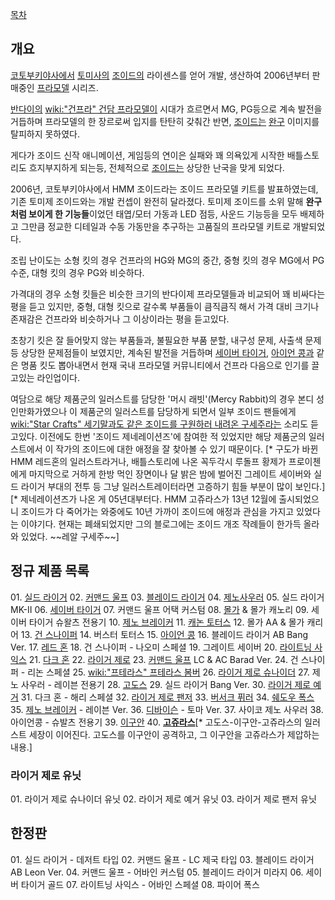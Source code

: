 [[목차]]

== 개요 ==
[[코토부키야]]사에서 [[토미]]사의 [[조이드]]의 라이센스를 얻어 개발, 생산하여 2006년부터 판매중인 [[프라모델]] 시리즈.

[[반다이]]의 [[wiki:"건프라" 건담 프라모델]]이 시대가 흐르면서 MG, PG등으로 계속 발전을 거듭하며 프라모델의 한 장르로써 입지를 탄탄히 갖춰간 반면, [[조이드]]는 [[완구]] 이미지를 탈피하지 못하였다.

게다가 조이드 신작 애니메이션, 게임등의 연이은 실패와 꽤 의욕있게 시작한 배틀스토리도 흐지부지하게 되는등, 전체적으로 [[조이드]]는 상당한 난국을 맞게 되었다.

2006년, 코토부키야사에서 HMM 조이드라는 조이드 프라모델 키트를 발표하였는데, 기존 토미제 조이드와는 개발 컨셉이 완전히 달라졌다. 토미제 조이드를 소위 말해 '''완구처럼 보이게 한 기능들'''이었던 태엽/모터 가동과 LED 점등, 사운드 기능등을 모두 배제하고 그만큼 정교한 디테일과 수동 가동만을 추구하는 고품질의 프라모델 키트로 개발되었다.

조립 난이도는 소형 킷의 경우 건프라의 HG와 MG의 중간, 중형 킷의 경우 MG에서 PG 수준, 대형 킷의 경우 PG와 비슷하다.

가격대의 경우 소형 킷들은 비슷한 크기의 반다이제 프라모델들과 비교되어 꽤 비싸다는 평을 듣고 있지만, 중형, 대형 킷으로 갈수록 부품들이 큼직큼직 해서 가격 대비 크기나 존재감은 건프라와 비슷하거나 그 이상이라는 평을 듣고있다.

초창기 킷은 잘 들어맞지 않는 부품들과, 불필요한 부품 분할, 내구성 문제, 사출색 문제 등 상당한 문제점들이 보였지만, 계속된 발전을 거듭하며 [[세이버 타이거]], [[아이언 콩]]과 같은 명품 킷도 뽑아내면서 현재 국내 프라모델 커뮤니티에서 건프라 다음으로 인기를 끌고있는 라인업이다.

여담으로 해당 제품군의 일러스트를 담당한 '머시 래빗'(Mercy Rabbit)의 경우 본디 성인만화가였으나 이 제품군의 일러스트를 담당하게 되면서 일부 조이드 팬들에게 [[wiki:"Star Crafts" 세기말과도 같은 조이드를 구원하러 내려온 구세주]]라는 소리도 듣고있다. 이전에도 한번 '조이드 제네레이션즈'에 참여한 적 있었지만 해당 제품군의 일러스트에서 이 작가의 조이드에 대한 애정을 잘 찾아볼 수 있기 때문이다. [* 구도가 바뀐 HMM 레드혼의 일러스트라거나, 배틀스토리에 나온 꼭두각시 루돌프 황제가 프로이첸에게 마지막으로 거하게 한방 먹인 장면이나 달 밝은 밤에 벌어진 그레이트 세이버와 실드 라이거 부대의 전투 등 그냥 일러스트레이터라면 고증하기 힘들 부분이 많이 보인다.][* 제네레이션즈가 나온 게 05년대부터다. HMM 고쥬라스가 13년 12월에 출시되었으니 조이드가 다 죽어가는 와중에도 10년 가까이 조이드에 애정과 관심을 가지고 있었다는 이야기다. 현재는 폐쇄되었지만 그의 블로그에는 조이드 개조 작례들이 한가득 올라와 있었다. ~~레알 구세주~~]

== 정규 제품 목록 ==
01. [[실드 라이거]]
02. [[커맨드 울프]]
03. [[블레이드 라이거]]
04. [[제노사우러]]
05. 실드 라이거 MK-II
06. [[세이버 타이거]]
07. 커맨드 울프 어택 커스텀
08. [[몰가]] & 몰가 캐노리
09. 세이버 타이거 슈왈츠 전용기
10. [[제노 브레이커]]
11. [[캐논 토터스]]
12. 몰가 AA & 몰가 캐리어
13. [[건 스나이퍼]]
14. 버스터 토터스
15. [[아이언 콩]]
16. 블레이드 라이거 AB Bang Ver.
17. [[레드 혼]]
18. 건 스나이퍼 - 나오미 스페셜
19. 그레이트 세이버
20. [[라이트닝 사익스]]
21. [[다크 혼]]
22. [[라이거 제로]]
23. [[커맨드 울프]] LC & AC Barad Ver.
24. 건 스나이퍼 - 리논 스페셜
25. [[wiki:"프테라스" 프테라스 봄버]]
26. [[라이거 제로 슈나이더]]
27. 제노 사우러 - 레이븐 전용기
28. [[고도스]]
29. 실드 라이거 Bang Ver.
30. [[라이거 제로 예거]]
31. 다크 혼 - 해리 스페셜
32. [[라이거 제로 팬저]]
33. [[버서크 퓌러]]
34. [[쉐도우 폭스]]
35. [[제노 브레이커]] - 레이븐 Ver.
36. [[디바이슨]] - 토마 Ver.
37. 사이코 제노 사우러 
38. 아이언콩 - 슈발츠 전용기
39. [[이구안]]
40. '''[[고쥬라스]]'''[* 고도스-이구안-고쥬라스의 일러스트 세장이 이어진다. 고도스를 이구안이 공격하고, 그 이구안을 고쥬라스가 제압하는 내용.]

=== 라이거 제로 유닛 ===
01. 라이거 제로 슈나이더 유닛
02. 라이거 제로 예거 유닛
03. 라이거 제로 팬저 유닛

== 한정판 ==
01. 실드 라이거 - 데저트 타입
02. 커맨드 울프 - LC 제국 타입
03. 블레이드 라이거 AB Leon Ver.
04. 커맨드 울프 - 어바인 커스텀
05. 블레이드 라이거 미라지
06. 세이버 타이거 골드
07. 라이트닝 사익스 - 어바인 스페셜
08. 파이어 폭스
